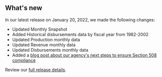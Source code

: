 ## What's new

In our latest release on January 20, 2022, we made the following changes:

- Updated <Link href="/fact-sheet" linkType="default">Monthly Snapshot</Link>
- Added <Link href="/downloads#Disbursements/" linkType="default">Historical disbursements data by fiscal year from 1982-2002</Link>
- Updated <Link href="/downloads/production-by-month/" linkType="default">Production monthly data</Link>
- Updated <Link href="/downloads/revenue/" linkType="default">Revenue monthly data</Link>
- Updated <Link href="/downloads/disbursements-by-month/" linkType="default">Disbursements monthly data</Link>
- Added a [blog post about our agency's next steps to ensure Section 508 compliance](https://blog-nrrd.doi.gov)






Review our [full release details](https://github.com/ONRR/nrrd/releases).
